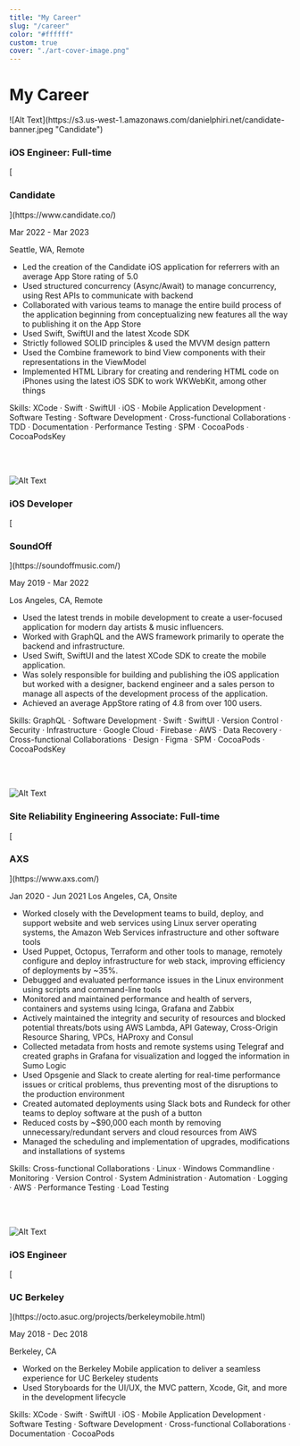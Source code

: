 ```yaml
---
title: "My Career"
slug: "/career"
color: "#ffffff"
custom: true
cover: "./art-cover-image.png"
---
```


<div style={{ margin: `0 auto`, maxWidth: `70ch`, padding: `2rem` }}>

<h1 data-testid="page-title"> My Career </h1>
![Alt Text](https://s3.us-west-1.amazonaws.com/danielphiri.net/candidate-banner.jpeg "Candidate")
<h3 data-testid="page-title">iOS Engineer: Full-time  </h3>
[<h3 data-testid="page-title"> Candidate  </h3>](https://www.candidate.co/)

Mar 2022 - Mar 2023 

Seattle, WA, Remote

- Led the creation of the Candidate iOS application for referrers with an average App Store rating of 5.0
- Used structured concurrency (Async/Await) to manage concurrency, using Rest APIs to communicate with backend
- Collaborated with various teams to manage the entire build process of the application beginning from conceptualizing new features all the way to publishing it on the App Store 
- Used Swift, SwiftUI and the latest Xcode SDK 
- Strictly followed SOLID principles & used the MVVM design pattern
- Used the Combine framework to bind View components with their representations in the ViewModel
- Implemented HTML Library for creating and rendering HTML code on iPhones using the latest iOS SDK to work WKWebKit, among other things

Skills:  XCode · Swift · SwiftUI ᐧ iOS · Mobile Application Development · Software Testing · Software Development  ·  Cross-functional Collaborations · TDD · Documentation ᐧ Performance Testing ᐧ SPM ᐧ CocoaPods ᐧ CocoaPodsKey
 
<br></br>

![Alt Text](https://s3.us-west-1.amazonaws.com/danielphiri.net/MusicThrough+Recommendation.png "SoundOff")
<h3 data-testid="page-title"> iOS Developer  </h3>
[<h3 data-testid="page-title"> SoundOff  </h3>](https://soundoffmusic.com/)

May 2019 - Mar 2022

Los Angeles, CA, Remote

 
- Used the latest trends in mobile development to create a user-focused application for modern day artists & music influencers.
- Worked with GraphQL and the AWS framework primarily to operate the backend and infrastructure.
- Used Swift, SwiftUI and the latest XCode SDK to create the mobile application.
- Was solely responsible for building and publishing the iOS application but worked with a designer, backend engineer and a sales person to manage all aspects of the development process of the application.
- Achieved an average AppStore rating of 4.8 from over 100 users.

Skills: GraphQL · Software Development · Swift · SwiftUI · Version Control · Security · Infrastructure · Google Cloud · Firebase · AWS · Data Recovery · Cross-functional Collaborations · Design · Figma ᐧ SPM ᐧ CocoaPods ᐧ CocoaPodsKey



<br></br>

![Alt Text](https://s3.us-west-1.amazonaws.com/danielphiri.net/axs-banner.jpeg "AXS")
 <h3 data-testid="page-title"> Site Reliability Engineering Associate: Full-time  </h3>
[<h3 data-testid="page-title"> AXS  </h3>](https://www.axs.com/)

Jan 2020 - Jun 2021 
Los Angeles, CA, Onsite



- Worked closely with the Development teams to build, deploy, and support website and web services using Linux server operating systems, the Amazon Web Services infrastructure and other software tools
- Used Puppet, Octopus, Terraform and other tools to manage, remotely configure and deploy infrastructure for web stack, improving efficiency of deployments by ~35%.
- Debugged and evaluated performance issues in the Linux environment using scripts and command-line tools
- Monitored and maintained performance and health of servers, containers and systems using Icinga, Grafana and Zabbix
- Actively maintained the integrity and security of resources and blocked potential threats/bots using AWS Lambda, API Gateway, Cross-Origin Resource Sharing, VPCs, HAProxy and Consul
- Collected metadata from hosts and remote systems using Telegraf and created graphs in Grafana for visualization and logged the information in Sumo Logic
- Used Opsgenie and Slack to create alerting for real-time performance issues or critical problems, thus preventing most of the disruptions to the production environment
- Created automated deployments using Slack bots and Rundeck for other teams to deploy software at the push of a button
- Reduced costs by ~$90,000 each month by removing unnecessary/redundant servers and cloud resources from AWS
- Managed the scheduling and implementation of upgrades, modifications and installations of systems

Skills: Cross-functional Collaborations · Linux · Windows Commandline · Monitoring · Version Control · System Administration · Automation · Logging · AWS ᐧ Performance Testing  ᐧ Load Testing

<br></br>

![Alt Text](https://s3.us-west-1.amazonaws.com/danielphiri.net/berkeley-banner.jpeg "UC Berkeley")
<h3 data-testid="page-title"> iOS Engineer  </h3>
[<h3 data-testid="page-title"> UC Berkeley  </h3>](https://octo.asuc.org/projects/berkeleymobile.html)

May 2018 - Dec 2018

Berkeley, CA

- Worked on the Berkeley Mobile application to deliver a seamless experience for UC Berkeley students
- Used Storyboards for the UI/UX, the MVC pattern, Xcode, Git, and more in the development lifecycle

Skills:  XCode · Swift · SwiftUI ᐧ iOS · Mobile Application Development · Software Testing · Software Development  ·  Cross-functional Collaborations · Documentation ᐧ CocoaPods

</div>



